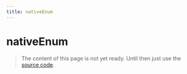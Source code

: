 ```yaml
---
title: nativeEnum
---
```


# nativeEnum

> The content of this page is not yet ready. Until then just use the [source code](https://github.com/fabian-hiller/valibot/blob/main/library/src/schemas/nativeEnum/nativeEnum.ts).
